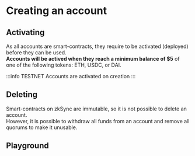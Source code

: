 
# Creating an account

## Activating

As all accounts are smart-contracts, they require to be activated (deployed) before they can be used.  
**Accounts will be actived when they reach a minimum balance of $5** of one of the following tokens: ETH, USDC, or DAI.

:::info TESTNET
Accounts are activated on creation
:::

## Deleting

Smart-contracts on zkSync are immutable, so it is not possible to delete an account.  
However, it is possible to withdraw all funds from an account and remove all quorums to make it unusable.

## Playground

<CreateAccountExplorer />
